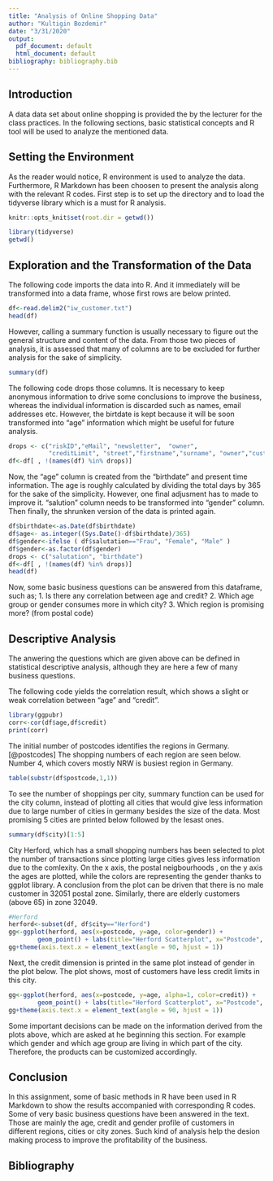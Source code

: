 ```yaml
---
title: "Analysis of Online Shopping Data"
author: "Kultigin Bozdemir"
date: "3/31/2020"
output:
  pdf_document: default
  html_document: default
bibliography: bibliography.bib
---
```



## Introduction
A data data set about online shopping is provided the by the lecturer for the class practices. In the following sections, basic statistical concepts and R tool will be used to analyze the mentioned data.

## Setting the Environment

As the reader would notice, R environment is used to analyze the data. Furthermore, R Markdown has been choosen to present the analysis along with the relevant R codes. First step is to set up the directory and to load the tidyverse library which is a must for R analysis. 

```r
knitr::opts_knit$set(root.dir = getwd())
```

```r
library(tidyverse)
getwd()
```

## Exploration and the Transformation of the Data

The following code imports the data into R. And it immediately will be transformed into a data frame, whose first rows are below printed. 

```r
df<-read.delim2("iw_customer.txt")
head(df)
```

However, calling a  summary function is usually necessary to figure out the general structure and content of the data. From those two pieces of analysis, it is assessed that many of columns are to be excluded for further analysis for the sake of simplicity. 

```r
summary(df)
```

The following code drops those columns. It is necessary to keep anonymous information to drive some conclusions to improve the business, whereas the individual information is discarded such as names, email addresses etc. However, the birtdate is kept because it will be soon transformed into "age" information which might be useful for future analysis.
```r
drops <- c("riskID","eMail", "newsletter",  "owner",
           "creditLimit", "street","firstname","surname", "owner","customerNo")
df<-df[ , !(names(df) %in% drops)]
```

Now, the "age" column is created from the "birthdate" and present time information. The age  is roughly calculated by dividing the total days by 365 for the sake of the simplicity.  However, one final adjusment has to made to improve it. "salution" column needs to be transformed into "gender" column. Then finally, the  shrunken version of the data is printed again.

```r
df$birthdate<-as.Date(df$birthdate)
df$age<- as.integer((Sys.Date()-df$birthdate)/365) 
df$gender<-ifelse ( df$salutation=="Frau", "Female", "Male" )
df$gender<-as.factor(df$gender)
drops <- c("salutation", "birthdate")
df<-df[ , !(names(df) %in% drops)]
head(df)
```

Now, some basic business questions can be answered from this dataframe, such as;
1. Is there any correlation between age and credit?
2. Which age group or gender consumes more in which city?
3. Which region is promising more? (from postal code)

## Descriptive Analysis
The anwering the questions which are given above can be defined in statistical descriptive analysis, although they are here a few of many business questions.

The following code yields the correlation result, which shows a slight or weak correlation between "age" and "credit". 
```r
library(ggpubr)
corr<-cor(df$age,df$credit)
print(corr)
```
The initial number of postcodes identifies the regions in Germany. [@postcodes]
The shopping numbers of each region are seen below. Number 4, which covers mostly NRW is busiest region in Germany.

```r
table(substr(df$postcode,1,1))
```


To see the number of shoppings per city, summary function can be used for the city column, instead of plotting all cities that would give less information due to large number of cities in germany besides the size of the data. Most promising 5 cities are printed below followed by the lesast ones.
```r
summary(df$city)[1:5]
```

City Herford, which has a small shopping numbers has been selected to plot the number of transactions since plotting large cities gives less information due to the comlexity. On the x axis, the postal neigbourhoods , on the y axis the ages are plotted, while the colors are representing the gender thanks to ggplot library. A conclusion from the plot can be driven that there is no male customer in 32051 postal zone. Similarly, there are elderly customers (above 65) in zone 32049.

```r
#Herford
herford<-subset(df, df$city=="Herford")
gg<-ggplot(herford, aes(x=postcode, y=age, color=gender)) +
        geom_point() + labs(title="Herford Scatterplot", x="Postcode", y="age") 
gg+theme(axis.text.x = element_text(angle = 90, hjust = 1))
```
 Next, the credit dimension is printed in the same plot instead of gender in the plot below. The plot shows, most of customers have less credit limits in this city. 
```r
gg<-ggplot(herford, aes(x=postcode, y=age, alpha=1, color=credit)) +
        geom_point() + labs(title="Herford Scatterplot", x="Postcode", y="age") 
gg+theme(axis.text.x = element_text(angle = 90, hjust = 1))
```

Some important decisions can be made on the information derived from the plots above, which are asked at he beginning this section. For example which gender and which age group are living in which part of the city. Therefore, the products can be customized accordingly. 

## Conclusion

In this assignment, some of basic methods in R have been used in R Markdown to show the results accompanied with corresponding R codes. Some of very basic business questions have been answered in the text. Those are mainly the age, credit and gender profile of customers in different regions, cities or city zones. Such kind of analysis help the desion making process to improve the profitability of the business.

## Bibliography